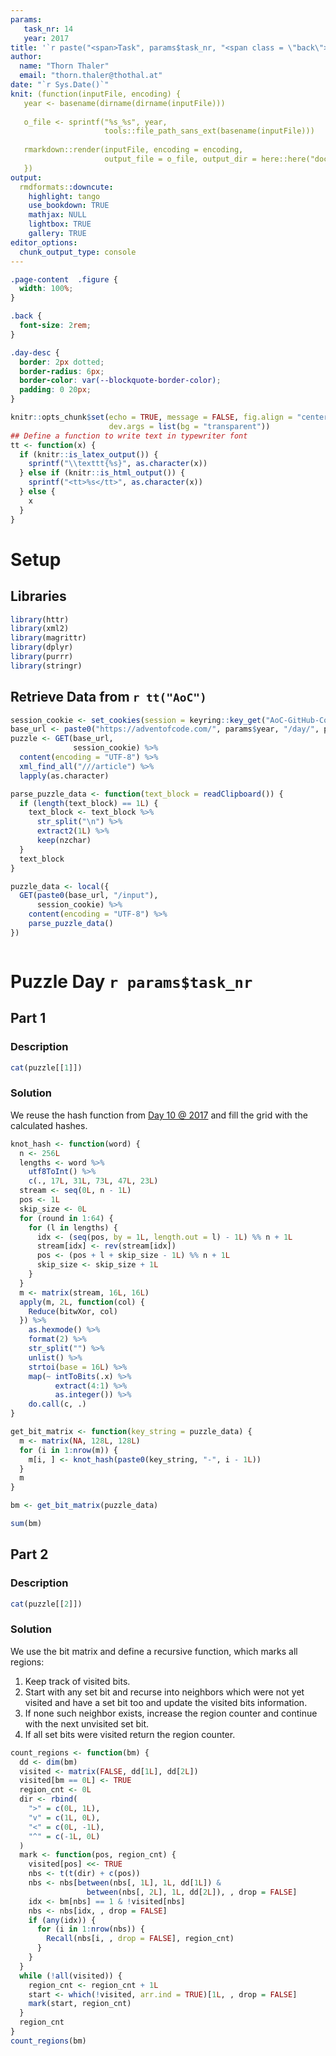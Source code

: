 ```yaml
---
params:
   task_nr: 14
   year: 2017
title: '`r paste("<span>Task", params$task_nr, "<span class = \"back\"><a href = \"index.html\">", fontawesome::fa("home"), "</a></span></span>")`'
author: 
  name: "Thorn Thaler"
  email: "thorn.thaler@thothal.at"
date: "`r Sys.Date()`"
knit: (function(inputFile, encoding) {
   year <- basename(dirname(dirname(inputFile)))
   
   o_file <- sprintf("%s_%s", year, 
                     tools::file_path_sans_ext(basename(inputFile)))
                     
   rmarkdown::render(inputFile, encoding = encoding, 
                     output_file = o_file, output_dir = here::here("docs"))
   })
output: 
  rmdformats::downcute:
    highlight: tango
    use_bookdown: TRUE
    mathjax: NULL
    lightbox: TRUE
    gallery: TRUE
editor_options: 
  chunk_output_type: console
---
```


```css
.page-content  .figure {
  width: 100%;
}

.back {
  font-size: 2rem;
}

.day-desc {
  border: 2px dotted;
  border-radius: 6px;
  border-color: var(--blockquote-border-color);
  padding: 0 20px;
}
```

```r
knitr::opts_chunk$set(echo = TRUE, message = FALSE, fig.align = "center",
                      dev.args = list(bg = "transparent"))
## Define a function to write text in typewriter font
tt <- function(x) {
  if (knitr::is_latex_output()) {
    sprintf("\\texttt{%s}", as.character(x))
  } else if (knitr::is_html_output()) {
    sprintf("<tt>%s</tt>", as.character(x))
  } else {
    x
  }
}

```

# Setup

## Libraries

```r
library(httr)
library(xml2)
library(magrittr)
library(dplyr)
library(purrr)
library(stringr)
```

## Retrieve Data from `r tt("AoC")`


```r
session_cookie <- set_cookies(session = keyring::key_get("AoC-GitHub-Cookie"))
base_url <- paste0("https://adventofcode.com/", params$year, "/day/", params$task_nr)
puzzle <- GET(base_url,
              session_cookie) %>% 
  content(encoding = "UTF-8") %>% 
  xml_find_all("///article") %>% 
  lapply(as.character)

parse_puzzle_data <- function(text_block = readClipboard()) {
  if (length(text_block) == 1L) {
    text_block <- text_block %>% 
      str_split("\n") %>% 
      extract2(1L) %>% 
      keep(nzchar)
  }
  text_block
}

puzzle_data <- local({
  GET(paste0(base_url, "/input"),
      session_cookie) %>% 
    content(encoding = "UTF-8") %>% 
    parse_puzzle_data()
})
```

```r
```

# Puzzle Day `r params$task_nr`

## Part 1

### Description

```r
cat(puzzle[[1]])
```

### Solution

We reuse the hash function from [Day 10 @ 2017](2017_task10.html) and fill the grid with 
the calculated hashes.

```r
knot_hash <- function(word) {
  n <- 256L
  lengths <- word %>% 
    utf8ToInt() %>% 
    c(., 17L, 31L, 73L, 47L, 23L)
  stream <- seq(0L, n - 1L)
  pos <- 1L
  skip_size <- 0L
  for (round in 1:64) {
    for (l in lengths) {
      idx <- (seq(pos, by = 1L, length.out = l) - 1L) %% n + 1L
      stream[idx] <- rev(stream[idx])
      pos <- (pos + l + skip_size - 1L) %% n + 1L
      skip_size <- skip_size + 1L
    }
  }
  m <- matrix(stream, 16L, 16L)
  apply(m, 2L, function(col) {
    Reduce(bitwXor, col)
  }) %>% 
    as.hexmode() %>% 
    format(2) %>% 
    str_split("") %>% 
    unlist() %>% 
    strtoi(base = 16L) %>% 
    map(~ intToBits(.x) %>% 
          extract(4:1) %>% 
          as.integer()) %>%
    do.call(c, .)
}

get_bit_matrix <- function(key_string = puzzle_data) {
  m <- matrix(NA, 128L, 128L)
  for (i in 1:nrow(m)) {
    m[i, ] <- knot_hash(paste0(key_string, "-", i - 1L))
  }
  m
}

bm <- get_bit_matrix(puzzle_data)

sum(bm)
```

## Part 2

### Description

```r
cat(puzzle[[2]])
```

### Solution

We use the bit matrix and define a recursive function, which marks all regions:

1. Keep track of visited bits.
1. Start with any set bit and recurse into neighbors which were not yet visited and have
a set bit too and update the visited bits information.
1. If none such neighbor exists, increase the region counter and continue with the next 
unvisited set bit.
1. If all set bits were visited return the region counter.

```r
count_regions <- function(bm) {
  dd <- dim(bm)
  visited <- matrix(FALSE, dd[1L], dd[2L])
  visited[bm == 0L] <- TRUE
  region_cnt <- 0L
  dir <- rbind(
    ">" = c(0L, 1L),
    "v" = c(1L, 0L),
    "<" = c(0L, -1L),
    "^" = c(-1L, 0L)
  )
  mark <- function(pos, region_cnt) {
    visited[pos] <<- TRUE
    nbs <- t(t(dir) + c(pos))
    nbs <- nbs[between(nbs[, 1L], 1L, dd[1L]) & 
                 between(nbs[, 2L], 1L, dd[2L]), , drop = FALSE]
    idx <- bm[nbs] == 1 & !visited[nbs]
    nbs <- nbs[idx, , drop = FALSE]
    if (any(idx)) {
      for (i in 1:nrow(nbs)) {
        Recall(nbs[i, , drop = FALSE], region_cnt)  
      }
    }
  }
  while (!all(visited)) {
    region_cnt <- region_cnt + 1L
    start <- which(!visited, arr.ind = TRUE)[1L, , drop = FALSE]
    mark(start, region_cnt)
  }
  region_cnt
}
count_regions(bm)
```

